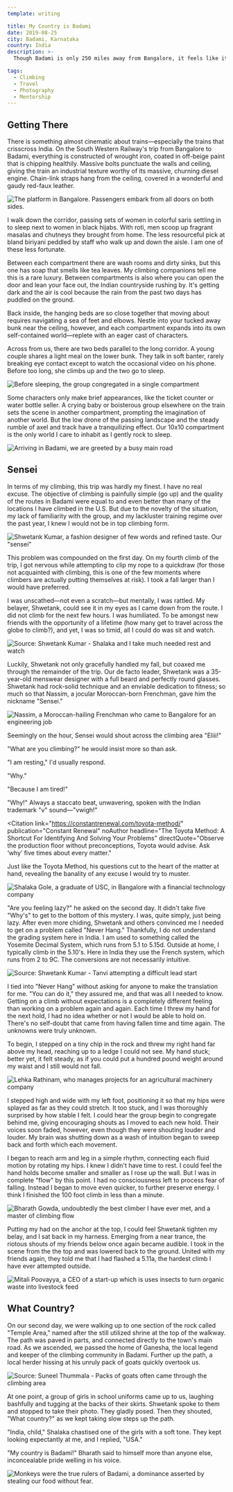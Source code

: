 ```yaml
---
template: writing

title: My Country is Badami
date: 2019-08-25
city: Badami, Karnataka
country: India
description: >-
  Though Badami is only 250 miles away from Bangalore, it feels like it could be its own country. The tiny town in northern Karnataka is a quiet, religious place—centered along one main street. It is also home to some of the best sport climbing in India. Taking an overnight train each way, I spent the last week exploring Badami with a kind, funny, and impressively multi-cultural group from Bangalore.

tags:
  - Climbing
  - Travel
  - Photography
  - Mentorship
---
```



## Getting There

There is something almost cinematic about trains—especially the trains that crisscross India. On the South Western Railway's trip from Bangalore to Badami, everything is constructed of wrought iron, coated in off-beige paint that is chipping healthily. Massive bolts punctuate the walls and ceiling, giving the train an industrial texture worthy of its massive, churning diesel engine. Chain-link straps hang from the ceiling, covered in a wonderful and gaudy red-faux leather.

![The platform in Bangalore. Passengers embark from all doors on both sides.](../images/train.jpg)

I walk down the corridor, passing sets of women in colorful saris settling in to sleep next to women in black hijabs. With roti, men scoop up fragrant masalas and chutneys they brought from home. The less resourceful pick at bland biriyani peddled by staff who walk up and down the aisle. I am one of these less fortunate.

Between each compartment there are wash rooms and dirty sinks, but this one has soap that smells like tea leaves. My climbing companions tell me this is a rare luxury. Between compartments is also where you can open the door and lean your face out, the Indian countryside rushing by. It's getting dark and the air is cool because the rain from the past two days has puddled on the ground.

Back inside, the hanging beds are so close together that moving about requires navigating a sea of feet and elbows. Nestle into your tucked away bunk near the ceiling, however, and each compartment expands into its own self-contained world—replete with an eager cast of characters.

Across from us, there are two beds parallel to the long corridor. A young couple shares a light meal on the lower bunk. They talk in soft banter, rarely breaking eye contact except to watch the occasional video on his phone. Before too long, she climbs up and the two go to sleep.

![Before sleeping, the group congregated in a single compartment](../images/IMG_9244.jpg)

Some characters only make brief appearances, like the ticket counter or water bottle seller. A crying baby or boisterous group elsewhere on the train sets the scene in another compartment, prompting the imagination of another world. But the low drone of the passing landscape and the steady rumble of axel and track have a tranquilizing effect. Our 10x10 compartment is the only world I care to inhabit as I gently rock to sleep.

![Arriving in Badami, we are greeted by a busy main road](../images/DSCF4419.jpg)

## Sensei

In terms of my climbing, this trip was hardly my finest. I have no real excuse. The objective of climbing is painfully simple (go up) and the quality of the routes in Badami were equal to and even better than many of the locations I have climbed in the U.S. But due to the novelty of the situation, my lack of familiarity with the group, and my lackluster training regime over the past year, I knew I would not be in top climbing form.

![Shwetank Kumar, a fashion designer of few words and refined taste. Our "sensei"](../images/climb.jpg)

This problem was compounded on the first day. On my fourth climb of the trip, I got nervous while attempting to clip my rope to a quickdraw (for those not acquainted with climbing, this is one of the few moments where climbers are actually putting themselves at risk). I took a fall larger than I would have preferred.

I was unscathed—not even a scratch—but mentally, I was rattled. My belayer, Shwetank, could see it in my eyes as I came down from the route. I did not climb for the next few hours. I was humiliated. To be amongst new friends with the opportunity of a lifetime (how many get to travel across the globe to climb?), and yet, I was so timid, all I could do was sit and watch.

![Source: Shwetank Kumar - Shalaka and I take much needed rest and watch](../images/DSC_1244.jpg)

Luckily, Shwetank not only gracefully handled my fall, but coaxed me through the remainder of the trip. Our de facto leader, Shwetank was a 35-year-old menswear designer with a full beard and perfectly round glasses. Shwetank had rock-solid technique and an enviable dedication to fitness; so much so that Nassim, a jocular Moroccan-born Frenchman, gave him the nickname "Sensei."

![Nassim, a Moroccan-hailing Frenchman who came to Bangalore for an engineering job](../images/nassim.jpg)

Seemingly on the hour, Sensei would shout across the climbing area "Eliii!"

"What are you climbing?" he would insist more so than ask.

"I am resting," I'd usually respond.

"Why."

"Because I am tired!"

"Why!" Always a staccato beat, unwavering, spoken with the Indian trademark "v" sound—"vwigh!"

<Citation
  link="https://constantrenewal.com/toyota-method/"
  publication="Constant Renewal"
  noAuthor
  headline="The Toyota Method: A Shortcut For Identifying And Solving Your Problems"
  directQuote="Observe the production floor without preconceptions, Toyota would advise. Ask ‘why’ five times about every matter."
>
  Just like the Toyota Method, his questions cut to the heart of the matter at
  hand, revealing the banality of any excuse I would try to muster.
</Citation>

![Shalaka Gole, a graduate of USC, in Bangalore with a financial technology company](../images/DSCF4117.jpg)

"Are you feeling lazy?" he asked on the second day. It didn't take five "Why's" to get to the bottom of this mystery. I was, quite simply, just being lazy. After even more chiding, Shwetank and others convinced me I needed to get on a problem called "Never Hang." Thankfully, I do not understand the grading system here in India. I am used to something called the Yosemite Decimal System, which runs from 5.1 to 5.15d. Outside at home, I typically climb in the 5.10's. Here in India they use the French system, which runs from 2 to 9C. The conversions are not necessarily intuitive.

![Source: Shwetank Kumar - Tanvi attempting a difficult lead start](../images/DSC_1229.jpg)

I tied into "Never Hang" without asking for anyone to make the translation for me. "You can do it," they assured me, and that was all I needed to know. Getting on a climb without expectations is a completely different feeling than working on a problem again and again. Each time I threw my hand for the next hold, I had no idea whether or not I would be able to hold on. There's no self-doubt that came from having fallen time and time again. The unknowns were truly unknown.

To begin, I stepped on a tiny chip in the rock and threw my right hand far above my head, reaching up to a ledge I could not see. My hand stuck; better yet, it felt steady, as if you could put a hundred pound weight around my waist and I still would not fall.

![Lehka Rathinam, who manages projects for an agricultural machinery company](../images/lekha.jpg)

I stepped high and wide with my left foot, positioning it so that my hips were splayed as far as they could stretch. It too stuck, and I was thoroughly surprised by how stable I felt. I could hear the group begin to congregate behind me, giving encouraging shouts as I moved to each new hold. Their voices soon faded, however, even though they were shouting louder and louder. My brain was shutting down as a wash of intuition began to sweep back and forth which each movement.

I began to reach arm and leg in a simple rhythm, connecting each fluid motion by rotating my hips. I knew I didn't have time to rest. I could feel the hand holds become smaller and smaller as I rose up the wall. But I was in complete "flow" by this point. I had no consciousness left to process fear of falling. Instead I began to move even quicker, to further preserve energy. I think I finished the 100 foot climb in less than a minute.

![Bharath Gowda, undoubtedly the best climber I have ever met, and a master of climbing flow](../images/bharath.jpg)

Putting my had on the anchor at the top, I could feel Shwetank tighten my belay, and I sat back in my harness. Emerging from a near trance, the riotous shouts of my friends below once again became audible. I took in the scene from the the top and was lowered back to the ground. United with my friends again, they told me that I had flashed a 5.11a, the hardest climb I have ever attempted outside.

![Mitali Poovayya, a CEO of a start-up which is uses insects to turn organic waste into livestock feed](../images/mitali.jpg)

## What Country?

On our second day, we were walking up to one section of the rock called "Temple Area," named after the still utilized shrine at the top of the walkway. The path was paved in parts, and connected directly to the town's main road. As we ascended, we passed the home of Ganesha, the local legend and keeper of the climbing community in Badami. Further up the path, a local herder hissing at his unruly pack of goats quickly overtook us.

![Source: Suneel Thummala - Packs of goats often came through the climbing area](../images/IMG_20190815_171018.jpg)

At one point, a group of girls in school uniforms came up to us, laughing bashfully and tugging at the backs of their skirts. Shwetank spoke to them and stopped to take their photo. They gladly posed. Then they shouted, "What country?" as we kept taking slow steps up the path.

"India, child," Shalaka chastised one of the girls with a soft tone. They kept looking expectantly at me, and I replied, "USA."

"My country is Badami!" Bharath said to himself more than anyone else, inconcealable pride welling in his voice.

![Monkeys were the true rulers of Badami, a dominance asserted by stealing our food without fear.](../images/DSCF3864.jpg)
